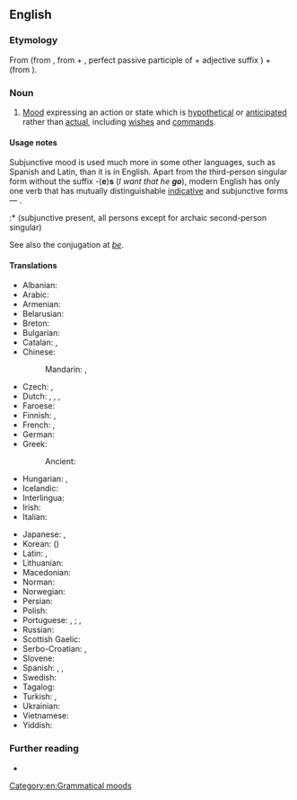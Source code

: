 ==English==

===Etymology===
From {{m|en|subjunctive}} (from {{etyl|la|en}} {{m|la|subjunctivus}}, from {{m|la|sub-||under}} + {{m|la|junctus||joined}}, perfect passive participle of {{m|la|jungere||to join}} + adjective suffix {{m|la|-ivus}}) + {{m|en|mood}} (from {{etyl|la|en}} {{m|la|modus}}).

===Noun===
{{examples|
* ''If John '''were''' here, he would know what to do.''
* ''If this '''be''' liberty, then give me death!''
* ''I wish that I '''were''' there.''
* ''I want that he '''go'''.''
}}
{{en-noun}}

# {{lb|en|grammar}} [[mood#Etymology_2|Mood]] expressing an action or state which is [[hypothetical]] or [[anticipated]] rather than [[actual]], including [[wish]]es and [[command]]s.
#: {{syn|en|conjunctive|conjunctive mode|conjunctive mood|subjunctive|subjunctive mode}}

====Usage notes====
Subjunctive mood is used much more in some other languages, such as Spanish and Latin, than it is in English. Apart from the third-person singular form without the suffix -('''e''')'''s''' (''I want that he '''go'''''), modern English has only one verb that has mutually distinguishable [[indicative mood|indicative]] and subjunctive forms &mdash; {{m|en|be}}.

:* {{m|en|be}} (subjunctive present, all persons except for archaic second-person singular)
:: {{ux|en|I suggest that that measure '''be''' taken.}}
:: {{ux|en|It is important that we all '''be''' at the meeting.}}
:* {{m|en|beest}} (archaic second-person singular, subjunctive present)
:: {{RQ:Shakespeare Tempest|act=III|scene=II|passage=Stephano!—If thou '''beest''' Stephano, touch me, and speak to me; for I am Trinculo:—be not afeared—thy good friend Trinculo.}}
:* {{m|en|wert}} (archaic second-person singular, subjunctive past)
:: {{R:King James Version|Job|8|6|passage=If thou '''wert''' pure and upright; surely now he would awake for thee, {{...}}}}
:: {{R:King James Version|Revelation|3|15|passage=I know thy works, that thou art neither cold nor hot: I would thou '''wert''' cold or hot.}}
:* {{m|en|were}} (subjunctive present, all persons except for archaic second-person singular)
:: {{ux|en|If John '''were''' here, he would know what to do.}}
:: {{ux|en|If they '''were''' in trouble, I would help them.}}

See also the conjugation at ''[[be#Conjugation|be]]''.

====Translations====
{{trans-top|subjunctive mood}}
* Albanian: {{t|sq|mënyra lidhore|f}}
* Arabic: {{t|ar|حالَةُ النَّصْبِ|f}}
* Armenian: {{t+|hy|ըղձական եղանակ}}
* Belarusian: {{t|be|умо́ўны лад|m}}
* Breton: {{t+|br|doare-sujañ|m}}
* Bulgarian: {{t|bg|усло́вно наклоне́ние|n}}
* Catalan: {{t|ca|mode subjuntiu|m}}, {{t+|ca|subjuntiu}}
* Chinese:
*: Mandarin: {{t+|cmn|虛擬語氣|sc=Hani}}, {{t|cmn|虚拟语气|tr=xūnǐ yǔqì|sc=Hani}}
* Czech: {{t|cs|konjunktiv|m}}, {{t|cs|subjunktiv|m}}
* Dutch: {{t+|nl|aanvoegende wijs|m}}, {{t+|nl|bijvoegende wijs|m}}, {{t+|nl|conjunctief|m}}, {{t+|nl|subjunctief|m}}
* Faroese: {{t|fo|hugsháttur|m}}
* Finnish: {{t+|fi|konjunktiivi}} {{qualifier|esp. applied for Latin and German}}, {{t+|fi|subjunktiivi}} {{qualifier|esp. applied for English and descendants of Latin}}
* French: {{t+|fr|subjonctif|m}},
* German: {{t+|de|Konjunktiv|m}}
* Greek: {{t+|el|υποτακτική|f}}
*: Ancient: {{t|grc|ὑποτακτική|f}}
* Hungarian: {{t+|hu|kötőmód}}, {{t+|hu|felszólító mód}} {{q|see also ''Usage notes'' of the latter article}}
* Icelandic: {{t+|is|viðtengingarháttur|m}}
* Interlingua: {{t|ia|subjunctivo|m}}
* Irish: {{t|ga|modh foshuiteach|m}}
* Italian: {{t+|it|congiuntivo|m}}
{{trans-mid}}
* Japanese: {{t|ja|仮定法|tr=かていほう, katei-hō}}, {{t+|ja|接続法|tr=せつぞくほう, setsuzokuhō}}
* Korean: {{t+|ko|가정법}} ({{t+|ko|假定法|sc=Hani}})
* Latin: {{t|la|[[modus]] [[coniunctivus]]}}, {{t|la|[[modus]] [[adiunctivus]]}}
* Lithuanian: {{t+|lt|tariamoji nuosaka}}
* Macedonian: {{t|mk|погодбен начин|m}}
* Norman: {{t|nrf|subjonctif|m}}
* Norwegian: {{t|no|konjunktiv|m}}
* Persian: {{t+|fa|التزامی|tr=eltezâmi|sc=fa-Arab}}
* Polish: {{t+|pl|tryb łączący|m}}
* Portuguese: {{t+|pt|modo conjuntivo|m}}, {{t+|pt|conjuntivo|m}} {{qualifier|Portugal}}; {{t+|pt|modo subjuntivo|m}}, {{t+|pt|subjuntivo|m}} {{qualifier|Brazil}}
* Russian: {{t+|ru|сослага́тельное наклоне́ние|n}}
* Scottish Gaelic: {{t|gd|modh fo-leantach|m}}
* Serbo-Croatian: {{t+|sh|konjunktiv|m}}, {{t|sh|vezni način|m}}
* Slovene: {{t|sl|pogojni naklon|m}}
* Spanish: {{t+|es|modo subjuntivo|m}}, {{t+|es|subjuntivo|m}}, {{t+|es|conjuntivo|m}}
* Swedish: {{t+|sv|konjunktiv|c}}
* Tagalog: {{t|tl|panaganong pasakali}}
* Turkish: {{t+|tr|istek kipi}}, {{t+|tr|dilek kipi}}
* Ukrainian: {{t+|uk|умо́вний спо́сіб|m}}
* Vietnamese: {{t|vi|bàng thái cách}}
* Yiddish: {{t|yi|קאָניונקטיוו|m}}
{{trans-bottom}}

===Further reading===
* {{pedia}}

[[Category:en:Grammatical moods]]